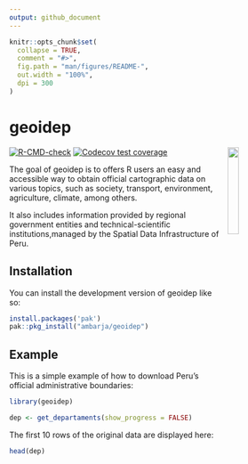 ```yaml
---
output: github_document
---
```


<!-- README.md is generated from README.Rmd. Please edit that file -->

```r
knitr::opts_chunk$set(
  collapse = TRUE,
  comment = "#>",
  fig.path = "man/figures/README-",
  out.width = "100%",
  dpi = 300
)
```

# geoidep

<img src="man/figures/geoidep.svg" align="right" hspace="10" vspace="0" width="20%">

<!-- badges: start -->
[![R-CMD-check](https://github.com/ambarja/geoidep/actions/workflows/R-CMD-check.yaml/badge.svg)](https://github.com/ambarja/geoidep/actions/workflows/R-CMD-check.yaml)
[![Codecov test coverage](https://codecov.io/gh/ambarja/geoidep/graph/badge.svg)](https://app.codecov.io/gh/ambarja/geoidep)
<!-- badges: end -->

The goal of geoidep is to offers R users an easy and accessible way to obtain official cartographic data on various topics, such as society, transport, environment, agriculture, climate, among others.

It also includes information provided by regional government entities and technical-scientific institutions,managed by the Spatial Data Infrastructure of Peru.

## Installation

You can install the development version of geoidep like so:

```r
install.packages('pak')
pak::pkg_install("ambarja/geoidep")
```

## Example

This is a simple example of how to download Peru's official administrative boundaries:

```r
library(geoidep)
```


```r
dep <- get_departaments(show_progress = FALSE)
```

The first 10 rows of the original data are displayed here:
```r
head(dep)
```
